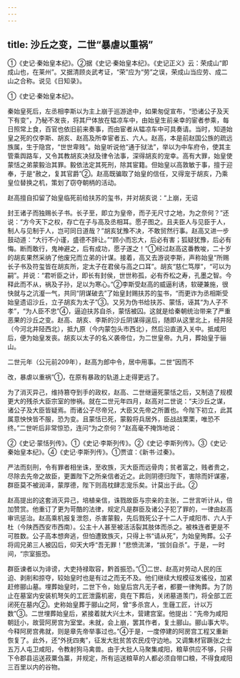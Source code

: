 ```yaml
---
---
---
```

title: 沙丘之变，二世“暴虐以重祸”
---



①《史记·秦始皇本纪》。②据《史记·秦始皇本纪》。《史记正义》云：荣成山“即成山也，在莱州”。又据清顾炎武考证，“荣”应为“劳”之误，荣成山当应劳、成二山之合称。说见《日知录》。

①《史记·秦始皇本纪》。

秦始皇死后，左丞相李斯以为主上崩于巡游途中，如果匆促宣布，“恐诸公子及天下有变”，乃秘不发丧，将其尸体放在辒凉车中，由始皇生前亲幸的宦者参乘，每日照常上食，百官也依旧前来奏事，而由宦者从辒凉车中可具奏请。当时，知道始皇之死的仅李斯、胡亥、赵高及所幸宦者五、六人。赵高，本是前赵国公族的疏远族属，生于隐宫，“世世卑贱”。始皇听说他“通于狱法”，举以为中车府令，使其主管乘舆路车，又令其教胡亥决狱及律令法事，深得胡亥的宠幸。高有大罪，始皇使蒙恬之弟蒙毅治其罪。毅依法定其死刑，除其宦籍。但始皇以高敦敏于事，擅于迎奉，于是“赦之，复其官爵”②。赵高既骗取了始皇的信任，又得宠于胡亥，乃乘皇位替换之机，策划了窃夺朝柄的活动。

赵高擅自扣留了始皇临死前给扶苏的玺书，并对胡亥说：“上崩，无诏

封王诸子而独赐长子书。长子至，即立为皇帝，而子无尺寸之地，为之奈何？”还说：“方今天下之权，存亡在子与高及丞相耳。愿子图之。且夫臣人与见臣于人，制人与见制于人，岂可同日道哉？”胡亥犹豫不决，不敢贸然行事。赵高又进一步鼓动道：“大行不小谨，盛德不辞让。”“顾小而忘大，后必有害；狐疑犹豫，后必有悔。断而敢行，鬼神避之，后有成功，愿子遂之！”①经过赵高这番教唆，二十岁的胡亥果然采纳了他废兄而立弟的计谋。接着，高又去游说李斯，声称始皇“所赐长子书及符玺皆在胡亥所，定太子在君侯与高之口耳”。胡亥“慈仁笃厚”，“可以为嗣”。并说：“君听臣之计，即长有封侯，世世称孤，必有乔松之寿，孔墨之智。今释此而不从，祸及子孙，足以为寒心。”②李斯受赵高的威逼利诱，软硬兼施，很快就与之沆瀣一气，共同“阴谋破去”了始皇封赐扶苏的玺书，“而更诈为丞相斯受始皇遗诏沙丘，立子胡亥为太子”③。又另为伪书给扶苏、蒙恬，诬其“为人子不孝”，“为人臣不忠”④，逼迫扶苏自杀，蒙恬被囚。这就是给秦朝统治带来了严重恶果的沙丘之变。赵高、胡亥、李斯的沙丘阴谋得逞后，随即从这里北上，经井陉（今河北井陉西北），抵九原（今内蒙包头市西北），然后沿直道入关中。抵咸阳后，便为始皇发丧。胡亥以太子的名义袭帝位，为二世皇帝。九月，葬始皇于骊山。

二世元年（公元前209年），赵高为郎中令，居中用事。二世“因而不

改，暴虐以重祸”①，在原有暴政的轨道上走得更远了。

为了消灭异己，维持篡夺到手的政权，赵高、二世继逼死蒙恬之后，又制造了规模更大的残杀大臣宗室的惨祸。就在二世元年四月，赵高对二世说：“夫沙丘之谋，诸公子及大臣皆疑焉。而诸公子尽帝兄，大臣又先帝之所置也。今陛下初立，此其属意怏怏皆不服，恐为变。且蒙恬已死，蒙毅将兵居外，臣战战栗栗，唯恐不终。”二世听后非常惊恐，连问“为之奈何？”赵高毫不掩饰地说：

②《史记·蒙恬列传》。①《史记·李斯列传》。②《史记·李斯列传》。③《史记·秦始皇本纪》。④《史记·李斯列传》。①贾谊：《新书·过秦》。

严法而刻刑，令有罪者相坐诛，至收族，灭大臣而远骨肉；贫者富之，贱者贵之，尽除去先帝之故臣，更置陛下之所亲信者近之。此则阴德归陛下，害除而奸谋塞，群臣莫不被润泽，蒙厚德，陛下则高枕肆志宠乐矣。计莫出于此。②

赵高提出的这套消灭异己，培植亲信，诛戮故臣与宗亲的主张，二世言听计从，倍加赞赏。他重订了更为苛酷的法律，规定凡是群臣及诸公子犯了罪的，一律由赵高审讯惩治。赵高乘机报复泄怨，杀害蒙毅，先后戮死公子十二人于咸阳市、六人于杜（今陕西西安市西南）。公主十人甚至被活活裂其肢体而杀之。被株连者更是不可胜数。公子高本想奔逃，但怕遭致族灭，只得上书“请从死”，为始皇殉葬。公子将闾兄弟三人被囚后，仰天大呼“吾无罪！”悲愤流涕，“拔剑自杀”。于是，一时间，“宗室振恐。

群臣谏者以为诽谤，大吏持禄取容，黔首振恐。”①二世、赵高对劳动人民的压迫、剥削和掠夺，较始皇时也是有过之而无不及。他们继续大规模征发徭役，加紧赶修郦山墓。埋葬始皇时，二世下令，始皇后宫凡无子者，都要一律殉葬。为了防止在墓室内安装机弩矢的工匠泄露机密，竟在下葬后，关闭墓道羡门，将全部工匠闭死在墓内②。史称始皇葬于郦山之阿，曾“多杀宫人，生薶工匠，计以万数”③。二世埋葬始皇后，紧接着就大兴土木，营建宫室。他提出：“先帝为咸阳朝廷小，故营阿房宫为室堂。未就，会上崩，罢其作者，复土郦山。郦山事大毕。今释阿房宫弗就，则是章先帝举事过也。”④于是，一度停建的阿房宫工程又重新恢复了。此外，还“外抚四夷”，征发大批贫苦农民戍守边地。又调集材官蹶张之士五万人屯卫咸阳，令教射狗马禽兽。由于大批人马聚集咸阳，粮草供应不够，只得下令郡县运送菽粟刍藁，并规定，所有运送粮草的人都必须自带口粮，不得食咸阳三百里以内的谷物。